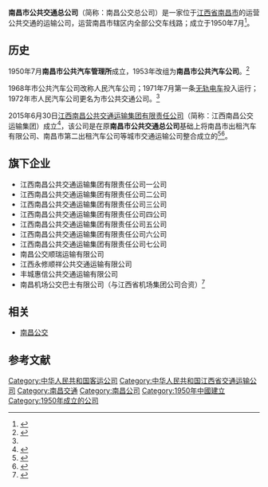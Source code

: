 {{Infobox company
| name                = 南昌市公共交通总公司
| name_en             = 
| logo                = [[File:南昌市公共交通总公司标志2014.jpg|200px]]
| caption             =
| type                = 国有企业
| original_text       =
| other_text          =
| traded_as           =
| com_code            =
| ROC_UBN             =
| fate                = 吸收南昌市出租汽车有限公司、南昌市第二出租汽车公司，成立[[江西南昌公共交通运输集团有限责任公司|江西南昌公共交通运输集团有限责任公司]]。
| predecessor         =
| successor           =
| foundation          = {{Start date|1950|7|}}
| defunct             = {{End date|2015|6|30}}
| location            = 南昌市站前西路176号
| locations           =
| area_served         =
| founder             =
| chairman            = 
| president           =
| MD                  =
| GM                  =
| CEO                 =
| COO                 =
| CFO                 =
| CMO                 =
| key_people          = 总经理：李伟<br>执行董事：刘南生
| industry            = 运输业
| products            =
| services            =
| revenue             =
| operating_income    =
| net_income          =
| aum                 = <!-- Only used with financial services companies -->
| assets              =
| equity              =
| owner               =
| num_employees       =
| parent              =
| divisions           =
| subsid              =
| homepage            = http://www.ncgj.com.cn/
| zip_code            =
| telephone_no        =
| slogan              =
| capital             =
| market_value        =
| P/E ratio           =
| earnings per share  =
| Net asset value     =
| accounting_period   =
| major_shareholder   = [[南昌市市政公用集团|南昌市市政公用集团]]
| footnotes           =
}}
'''南昌市公共交通总公司'''（简称：南昌公交总公司）是一家位于[[江西省|江西省]][[南昌市|南昌市]]的运营公共交通的运输公司，运营南昌市辖区内全部公交车线路；成立于1950年7月<ref>{{Cite web |url=http://www.ncgj.com.cn/mainpages/qyjj.aspx |title=企业简介 |accessdate=2012-11-07 |archive-date=2012-11-07 |archive-url=https://web.archive.org/web/20121107202336/http://www.ncgj.com.cn/mainpages/qyjj.aspx |dead-url=no }}</ref>。

== 历史 ==
1950年7月'''南昌市公共汽车管理所'''成立，1953年改组为'''南昌市公共汽车公司'''。<ref name="南昌市志7-80122-202-4">{{cite book |title=《南昌市志》 |author=南昌市地方志编纂委员会 |year=1997年9月 |publisher=方志出版社 |isbn=7-80122-202-4 |ignore-isbn-error=true}}</ref>{{rp|361}}

1968年市公共汽车公司改称人民汽车公司；1971年7月第一条[[南昌无轨电车|无轨电车]]投入运行；1972年市人民汽车公司更名为市公共交通公司。<ref name="南昌市志7-80122-202-4"/>{{rp|361}}

2015年6月30日[[江西南昌公共交通运输集团有限责任公司|江西南昌公共交通运输集团有限责任公司]]（简称：江西南昌公交运输集团）成立<ref>{{Cite web |url=http://www.ncgj.com.cn/mainpages/shuchu.aspx?NewsID=4151&NewsType=LE107 |title=江西南昌公共交通运输集团有限责任公司正式挂牌成立 |accessdate=2015-07-03 |archive-date=2015-07-04 |archive-url=https://web.archive.org/web/20150704101658/http://www.ncgj.com.cn/mainpages/shuchu.aspx?NewsID=4151&NewsType=LE107 |dead-url=no }}</ref>，该公司是在原'''南昌市公共交通总公司'''基础上将南昌市出租汽车有限公司、南昌市第二出租汽车公司等城市交通运输公司整合成立的<ref>{{Cite web |url=http://www.ncgj.com.cn/mainpages/qyjj.aspx |title=企业简介 |accessdate=2015-07-03 |archive-date=2012-11-07 |archive-url=https://web.archive.org/web/20121107202336/http://www.ncgj.com.cn/mainpages/qyjj.aspx |dead-url=no }}</ref><ref>{{Cite web |url=http://jx.cnr.cn/2011jxfw/shxw/20150701/t20150701_519025725.shtml |title=江西南昌公共交通运输集团有限责任公司挂牌成立 |access-date=2015-07-03 |archive-date=2019-09-14 |archive-url=https://web.archive.org/web/20190914172204/http://jx.cnr.cn/2011jxfw/shxw/20150701/t20150701_519025725.shtml |dead-url=no }}</ref>。

== 旗下企业 ==
* 江西南昌公共交通运输集团有限责任公司一公司
* 江西南昌公共交通运输集团有限责任公司二公司
* 江西南昌公共交通运输集团有限责任公司三公司
* 江西南昌公共交通运输集团有限责任公司四公司
* 江西南昌公共交通运输集团有限责任公司五公司
* 江西南昌公共交通运输集团有限责任公司六公司
* 江西南昌公共交通运输集团有限责任公司七公司
* 南昌公交顺瑞运输有限公司
* 江西永修顺祥公共交通运输有限公司
* 丰城惠信公共交通运输有限公司
* 南昌机场公交巴士有限公司（与江西省机场集团公司合资）<ref>{{Cite web |url=http://www.ncgj.com.cn/mainpages/shuchu.aspx?NewsID=297&NewsType=LE107 |title=“机场公交巴士公司”冠名成立 全线更换新型豪华空调车 |accessdate=2015-07-03 |archive-date=2015-07-04 |archive-url=https://web.archive.org/web/20150704151512/http://www.ncgj.com.cn/mainpages/shuchu.aspx?NewsID=297&NewsType=LE107 |dead-url=yes }}</ref>

== 相关 ==
*[[南昌公交|南昌公交]]


== 参考文献 ==
{{Reflist|colwidth=30em}}
{{南昌公交}}
{{南昌市公共交通网络}}
[[Category:中华人民共和国客运公司|Category:中华人民共和国客运公司]]
[[Category:中华人民共和国江西省交通运输公司|Category:中华人民共和国江西省交通运输公司]]
[[Category:南昌交通|Category:南昌交通]]
[[Category:南昌公司|Category:南昌公司]]
[[Category:1950年中國建立|Category:1950年中國建立]]
[[Category:1950年成立的公司|Category:1950年成立的公司]]